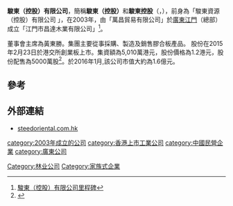 '''駿東（控股）有限公司'''，簡稱'''駿東（控股）'''和'''駿東控股'''（'''{{lang-en|STEED ORIENTAL (HOLDINGS) COMPANY LIMITED}}'''，{{hkex|8277}}），前身為「駿東資源（控股）有限公司 」，在2003年，由「萬昌貿易有限公司」於[[廣東|廣東]][[江門|江門]]（總部）成立「江門市昌達木業有限公司」<ref>[http://www.steedoriental.com.hk/c/about_milestones.php 駿東（控股）有限公司里程碑]</ref>。

董事會主席為黃東勝。集團主要從事採購、製造及銷售膠合板產品。
股份在2015年2月23日於港交所創業板上市。集資額為5,010萬港元，股份價格為1.2港元，股份配售為5000萬股<ref>{{Cite web |url=http://gem.ednews.hk/listedco/listconews/GEM/2015/0212/GLN20150212006_C.pdf |title=駿東（控股）有限公司配售資料 |access-date=2015-02-16 |archive-url=https://web.archive.org/web/20150216194619/http://gem.ednews.hk/listedco/listconews/GEM/2015/0212/GLN20150212006_C.pdf |archive-date=2015-02-16 |dead-url=yes }}</ref>。於2016年1月,該公司市值大約為1.6億元。

==參考==
{{reflist}}

==外部連結==
*[http://www.steedoriental.com.hk steedoriental.com.hk]

[[category:2003年成立的公司|category:2003年成立的公司]]
[[category:香港上市工業公司|category:香港上市工業公司]]
[[Category:林业公司|Category:林业公司]]
[[category:中國民營企業|category:中國民營企業]]
[[category:廣東公司|category:廣東公司]]
[[Category:家族式企業|Category:家族式企業]]